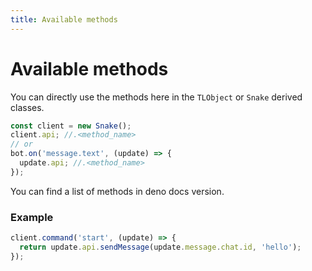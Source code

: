 ```yaml
---
title: Available methods
---
```


# Available methods

You can directly use the methods here in the `TLObject` or `Snake` derived classes.

```ts {2,5}
const client = new Snake();
client.api; //.<method_name>
// or
bot.on('message.text', (update) => {
  update.api; //.<method_name>
});
```

You can find a list of methods in deno docs version.

### Example

```ts
client.command('start', (update) => {
  return update.api.sendMessage(update.message.chat.id, 'hello');
});
```
